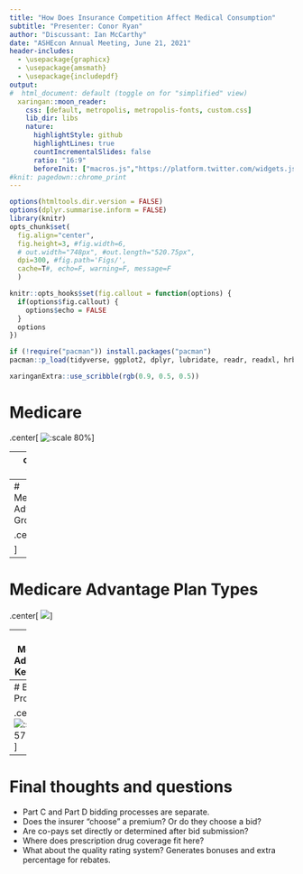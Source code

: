 ```yaml
---
title: "How Does Insurance Competition Affect Medical Consumption"
subtitle: "Presenter: Conor Ryan"
author: "Discussant: Ian McCarthy"
date: "ASHEcon Annual Meeting, June 21, 2021"
header-includes: 
  - \usepackage{graphicx}
  - \usepackage{amsmath}
  - \usepackage{includepdf}
output:
#  html_document: default (toggle on for "simplified" view)
  xaringan::moon_reader:
    css: [default, metropolis, metropolis-fonts, custom.css] 
    lib_dir: libs
    nature:
      highlightStyle: github
      highlightLines: true
      countIncrementalSlides: false
      ratio: "16:9"
      beforeInit: ["macros.js","https://platform.twitter.com/widgets.js"]
#knit: pagedown::chrome_print
---
```


<!-- Adjust some CSS code for font size, maintain R code font size -->
<style type="text/css">
.remark-slide-content {
    font-size: 30px;
    padding: 1em 2em 1em 2em;    
}
.remark-code, .remark-inline-code { 
    font-size: 20px;
}
</style>


<!-- Set R options for how code chunks are displayed and load packages -->
```r
options(htmltools.dir.version = FALSE)
options(dplyr.summarise.inform = FALSE)
library(knitr)
opts_chunk$set(
  fig.align="center",  
  fig.height=3, #fig.width=6,
  # out.width="748px", #out.length="520.75px",
  dpi=300, #fig.path='Figs/',
  cache=T#, echo=F, warning=F, message=F
  )

knitr::opts_hooks$set(fig.callout = function(options) {
  if(options$fig.callout) {
    options$echo = FALSE
  }
  options
})

if (!require("pacman")) install.packages("pacman")
pacman::p_load(tidyverse, ggplot2, dplyr, lubridate, readr, readxl, hrbrthemes,scales, gganimate, gapminder, gifski, png, tufte, plotly, OECD, ggrepel, xaringanExtra, webshot)
```


```r
xaringanExtra::use_scribble(rgb(0.9, 0.5, 0.5))
```


# Medicare

.center[
  ![:scale 80%](https://media.giphy.com/media/4EFfsRArjv1e8jfN4I/giphy.gif)
]

---
count: false

# Medicare

- Introduced in 1965
- Private Medicare plans authorized in 1972 (started in 1976)
- Medicare + Choice formalized in 1997
- Medicare Advantage and Part D in 2003 (started in 2006)

---
# Medicare Advantage Growth

.center[
  ![](images/mma-kff-2020.png)

]

---
# Medicare Advantage Plan Types

.center[
  ![](images/mma-kff-plantype.png)
]


---
# Medicare Advantage Key Points

1. Huge growth
2. Almost entirely managed care plans now
3. Almost all plans offer prescription drug coverage (90% in 2020)
4. Almost all plans have $0 premium for Part C coverage

---
# Bidding Process

.center[
  ![:scale 57%](images/mma-bids.png)
]

---
# Final thoughts and questions

- Part C and Part D bidding processes are separate.
- Does the insurer "choose" a premium? Or do they choose a bid?
- Are co-pays set directly or determined after bid submission?
- Where does prescription drug coverage fit here?
- What about the quality rating system? Generates bonuses and extra percentage for rebates.